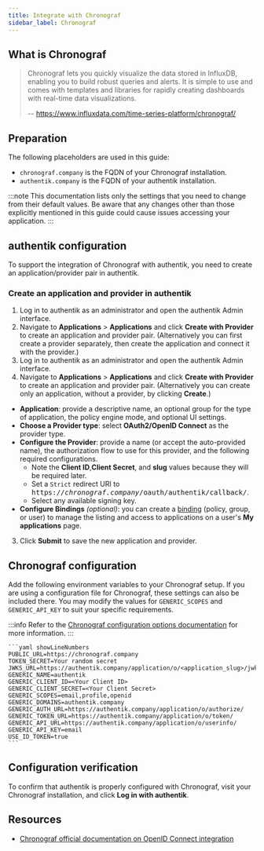 ```yaml
---
title: Integrate with Chronograf
sidebar_label: Chronograf
---
```


## What is Chronograf

> Chronograf lets you quickly visualize the data stored in InfluxDB, enabling you to build robust queries and alerts. It is simple to use and comes with templates and libraries for rapidly creating dashboards with real-time data visualizations.
>
> -- https://www.influxdata.com/time-series-platform/chronograf/

## Preparation

The following placeholders are used in this guide:

- `chronograf.company` is the FQDN of your Chronograf installation.
- `authentik.company` is the FQDN of your authentik installation.

:::note
This documentation lists only the settings that you need to change from their default values. Be aware that any changes other than those explicitly mentioned in this guide could cause issues accessing your application.
:::

## authentik configuration

To support the integration of Chronograf with authentik, you need to create an application/provider pair in authentik.

### Create an application and provider in authentik

1. Log in to authentik as an administrator and open the authentik Admin interface.
2. Navigate to **Applications** > **Applications** and click **Create with Provider** to create an application and provider pair. (Alternatively you can first create a provider separately, then create the application and connect it with the provider.)
3. Log in to authentik as an administrator and open the authentik Admin interface.
4. Navigate to **Applications** > **Applications** and click **Create with Provider** to create an application and provider pair. (Alternatively you can create only an application, without a provider, by clicking **Create**.)

- **Application**: provide a descriptive name, an optional group for the type of application, the policy engine mode, and optional UI settings.
- **Choose a Provider type**: select **OAuth2/OpenID Connect** as the provider type.
- **Configure the Provider**: provide a name (or accept the auto-provided name), the authorization flow to use for this provider, and the following required configurations.
    - Note the **Client ID**,**Client Secret**, and **slug** values because they will be required later.
    - Set a `Strict` redirect URI to <kbd>https://<em>chronograf.company</em>/oauth/authentik/callback/</kbd>.
    - Select any available signing key.
- **Configure Bindings** _(optional)_: you can create a [binding](/docs/add-secure-apps/flows-stages/bindings/) (policy, group, or user) to manage the listing and access to applications on a user's **My applications** page.

3. Click **Submit** to save the new application and provider.

## Chronograf configuration

Add the following environment variables to your Chronograf setup. If you are using a configuration file for Chronograf, these settings can also be included there. You may modify the values for `GENERIC_SCOPES` and `GENERIC_API_KEY` to suit your specific requirements.

:::info
Refer to the [Chronograf configuration options documentation](https://docs.influxdata.com/chronograf/v1/administration/config-options/) for more information.
:::

    ```yaml showLineNumbers
    PUBLIC_URL=https://chronograf.company
    TOKEN_SECRET=Your random secret
    JWKS_URL=https://authentik.company/application/o/<application_slug>/jwks/
    GENERIC_NAME=authentik
    GENERIC_CLIENT_ID=<Your Client ID>
    GENERIC_CLIENT_SECRET=<Your Client Secret>
    GENERIC_SCOPES=email,profile,openid
    GENERIC_DOMAINS=authentik.company
    GENERIC_AUTH_URL=https://authentik.company/application/o/authorize/
    GENERIC_TOKEN_URL=https://authentik.company/application/o/token/
    GENERIC_API_URL=https://authentik.company/application/o/userinfo/
    GENERIC_API_KEY=email
    USE_ID_TOKEN=true
    ```

## Configuration verification

To confirm that authentik is properly configured with Chronograf, visit your Chronograf installation, and click **Log in with authentik**.

## Resources

- [Chronograf official documentation on OpenID Connect integration](https://docs.influxdata.com/chronograf/v1/administration/managing-security/#configure-chronograf-to-use-any-oauth-20-provider)
